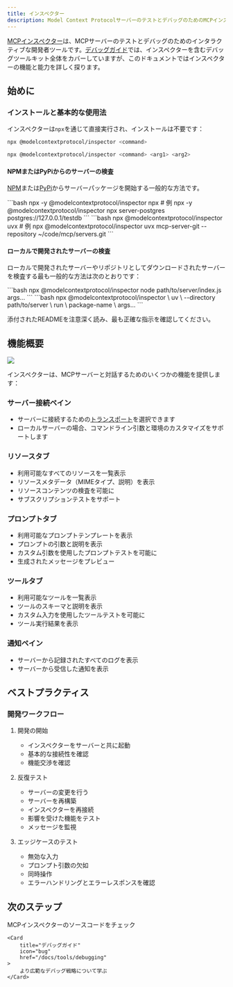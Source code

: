 ```yaml
---
title: インスペクター
description: Model Context ProtocolサーバーのテストとデバッグのためのMCPインスペクターの使用に関する詳細ガイド
---
```


[MCPインスペクター](https://github.com/modelcontextprotocol/inspector)は、MCPサーバーのテストとデバッグのためのインタラクティブな開発者ツールです。[デバッグガイド](/docs/tools/debugging)では、インスペクターを含むデバッグツールキット全体をカバーしていますが、このドキュメントではインスペクターの機能と能力を詳しく探ります。

## 始めに

### インストールと基本的な使用法

インスペクターは`npx`を通じて直接実行され、インストールは不要です：


```bash
npx @modelcontextprotocol/inspector <command>
```

```bash
npx @modelcontextprotocol/inspector <command> <arg1> <arg2>
```

#### NPMまたはPyPiからのサーバーの検査

[NPM](https://npmjs.com)または[PyPi](https://pypi.com)からサーバーパッケージを開始する一般的な方法です。

<Tabs>

  <Tab title="NPMパッケージ">
  ```bash
  npx -y @modelcontextprotocol/inspector npx <package-name> <args>
  # 例
  npx -y @modelcontextprotocol/inspector npx server-postgres postgres://127.0.0.1/testdb
  ```
  </Tab>

  <Tab title="PyPiパッケージ">
  ```bash
  npx @modelcontextprotocol/inspector uvx <package-name> <args>
  # 例
  npx @modelcontextprotocol/inspector uvx mcp-server-git --repository ~/code/mcp/servers.git
  ```
  </Tab>
</Tabs>

#### ローカルで開発されたサーバーの検査

ローカルで開発されたサーバーやリポジトリとしてダウンロードされたサーバーを検査する最も一般的な方法は次のとおりです：

<Tabs>
  <Tab title="TypeScript">
  ```bash
  npx @modelcontextprotocol/inspector node path/to/server/index.js args...
  ```
  </Tab>
  <Tab title="Python">
  ```bash
  npx @modelcontextprotocol/inspector \
    uv \
    --directory path/to/server \
    run \
    package-name \
    args...
  ```
  </Tab>
</Tabs>

添付されたREADMEを注意深く読み、最も正確な指示を確認してください。

## 機能概要

<Frame caption="MCPインスペクターのインターフェース">
  <img src="/images/mcp-inspector.png" />
</Frame>

インスペクターは、MCPサーバーと対話するためのいくつかの機能を提供します：

### サーバー接続ペイン
- サーバーに接続するための[トランスポート](/docs/concepts/transports)を選択できます
- ローカルサーバーの場合、コマンドライン引数と環境のカスタマイズをサポートします

### リソースタブ
- 利用可能なすべてのリソースを一覧表示
- リソースメタデータ（MIMEタイプ、説明）を表示
- リソースコンテンツの検査を可能に
- サブスクリプションテストをサポート

### プロンプトタブ
- 利用可能なプロンプトテンプレートを表示
- プロンプトの引数と説明を表示
- カスタム引数を使用したプロンプトテストを可能に
- 生成されたメッセージをプレビュー

### ツールタブ
- 利用可能なツールを一覧表示
- ツールのスキーマと説明を表示
- カスタム入力を使用したツールテストを可能に
- ツール実行結果を表示

### 通知ペイン
- サーバーから記録されたすべてのログを表示
- サーバーから受信した通知を表示

## ベストプラクティス

### 開発ワークフロー

1. 開発の開始
   - インスペクターをサーバーと共に起動
   - 基本的な接続性を確認
   - 機能交渉を確認

2. 反復テスト
   - サーバーの変更を行う
   - サーバーを再構築
   - インスペクターを再接続
   - 影響を受けた機能をテスト
   - メッセージを監視

3. エッジケースのテスト
   - 無効な入力
   - プロンプト引数の欠如
   - 同時操作
   - エラーハンドリングとエラーレスポンスを確認

## 次のステップ

<CardGroup cols={2}>
    <Card
        title="インスペクターレポジトリ"
        icon="github"
        href="https://github.com/modelcontextprotocol/inspector"
    >
        MCPインスペクターのソースコードをチェック
    </Card>

    <Card
        title="デバッグガイド"
        icon="bug"
        href="/docs/tools/debugging"
    >
        より広範なデバッグ戦略について学ぶ
    </Card>
</CardGroup> 